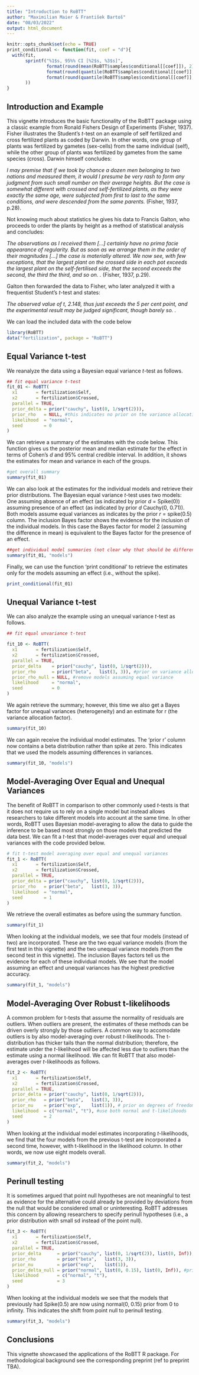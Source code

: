 ```yaml
---
title: "Introduction to RoBTT"
author: "Maximilian Maier & František Bartoš"
date: "08/03/2022"
output: html_document
---
```


```r
knitr::opts_chunk$set(echo = TRUE)
print_conditional <- function(fit, coef = "d"){
  with(fit, 
       sprintf("%1$s, 95%% CI [%2$s, %3$s]",
               format(round(mean(RoBTT$samples$conditional[[coef]]), 2), nsmall = 3),
               format(round(quantile(RoBTT$samples$conditional[[coef]], 0.025), 2), nsmall = 2),
               format(round(quantile(RoBTT$samples$conditional[[coef]], 0.975), 2), nsmall = 2)
       ))
} 
```

## Introduction and Example

This vignette introduces the basic functionality of the RoBTT package using a classic example from Ronald Fishers Design of Experiments (Fisher, 1937). Fisher illustrates the Student's $t$-test on an example of self fertilized and cross fertilized plants as coded by Darwin. In other words, one group of plants was fertilized by gametes (sex-cells) from the same individual (self), while the other group of plants was fertilized by gametes from the same species (cross). Darwin himself concludes: 

*I may premise that if we took by chance a dozen men belonging to two nations and measured them, it would I presume be very rash to form any judgment from such small number on their average heights. But the case is somewhat different with crossed and self-fertilized plants, as they were exactly the same age, were subjected from first to last to the same conditions, and were descended from the same parents.* (Fisher, 1937, p.28). 

Not knowing much about statistics he gives his data to Francis Galton, who proceeds to order the plants by height as a method of statistical analysis and concludes:

*The observations as I received them [...] certainly have no prima facie appearance of regularity. But as soon as we arrange them in the order of their magnitudes [...] the case is materially altered. We now see, with few exceptions, that the largest plant on the crossed side in each pot exceeds the largest plant on the self-fertilised side, that the second exceeds the second, the third the third, and so on. \parencite[p. 29]{fisher1937design}.* (Fisher, 1937, p.29). 

Galton then forwarded the data to Fisher, who later analyzed it with a frequentist Student's $t$-test and states:

*The observed value of $t$, 2.148, thus just exceeds the 5 per cent point, and the experimental result may be judged significant, though barely so. \parencite[p. 38]{fisher1937design}.\footnote{Note that although different plants were self and cross fertilized Fisher used a within-subjects $t$-test. When analyzing the data with a between-subject $t$-test we find $t$(22.164) = 2.437, $p$ = 0.023.}*

We can load the included data with the code below

```r
library(RoBTT)
data("fertilization", package = "RoBTT")
```


## Equal Variance t-test

We reanalyze the data using a Bayesian equal variance $t$-test as follows. 



```r
## fit equal variance t-test
fit_01 <- RoBTT(
  x1       = fertilization$Self,
  x2       = fertilization$Crossed,
  parallel = TRUE,
  prior_delta = prior("cauchy", list(0, 1/sqrt(2))),
  prior_rho   = NULL, #this indicates no prior on the variance allocation factor -> equal variance test
  likelihood  = "normal",
  seed        = 0
)
```

We can retrieve a summary of the estimates with the code below. This function gives us the posterior mean and median estimate for the effect in terms of Cohen's $d$ and 95\% central credible interval. In addition, it shows the estimates for mean and variance in each of the groups. 

```r
#get overall summary
summary(fit_01)

```
We can also look at the estimates for the individual models and retrieve their prior distributions. The Bayesian equal variance $t$-test uses two models: One assuming absence of an effect (as indicated by prior $d$ = Spike(0)) assuming presence of an effect (as indicated by prior $d$ Cauchy(0, 0.71)). Both models assume equal variances as indicates by the prior $r$ = spike(0.5) column. The inclusion Bayes factor shows the evidence for the inclusion of the individual models. In this case the Bayes factor for model 2 (assuming the difference in mean) is equivalent to the Bayes factor for the presence of an effect. 
```r
##get individual model summaries (not clear why that should be different here)
summary(fit_01, "models")
```
Finally, we can use the function 'print conditional' to retrieve the estimates only for the models assuming an effect (i.e., without the spike). \red{This function seem a bit pointless to me?}
```r
print_conditional(fit_01)
```
## Unequal Variance t-test

We can also analyze the example using an unequal variance $t$-test as follows. 

```r
## fit equal unvariance t-test

fit_10 <- RoBTT(
  x1       = fertilization$Self,
  x2       = fertilization$Crossed,
  parallel = TRUE,
  prior_delta    = prior("cauchy", list(0, 1/sqrt(2))),
  prior_rho      = prior("beta",   list(3, 3)), #prior on variance allocation
  prior_rho_null = NULL, #remove models assuming equal variance
  likelihood     = "normal",
  seed           = 0
)
```
We again retrieve the summary; however, this time we also get a Bayes factor for unequal variances (heterogeneity) and an estimate for r (the variance allocation factor).

```r
summary(fit_10)
```

We can again receive the individual model estimates. The 'prior r' column now contains a beta distribution rather than spike at zero. This indicates that we used the models assuming differences in variances. 
```r
summary(fit_10, "models")
```


## Model-Averaging Over Equal and Unequal Variances 

The benefit of RoBTT in comparison to other commonly used $t$-tests is that it does not require us to rely on a single model but instead allows researchers to take different models into account at the same time. In other words, RoBTT uses Bayesian model-averaging to allow the data to guide the inference to be based most strongly on those models that predicted the data best. We can fit a $t$-test that model-averages over equal and unequal variances with the code provided below. 

```r
# fit t-test model averaging over equal and unequal variances
fit_1 <- RoBTT(
  x1       = fertilization$Self,
  x2       = fertilization$Crossed,
  parallel = TRUE,
  prior_delta = prior("cauchy", list(0, 1/sqrt(2))),
  prior_rho   = prior("beta",   list(3, 3)),
  likelihood  = "normal",
  seed        = 1
)
```
We retrieve the overall estimates as before using the summary function.

```r
summary(fit_1)
```

When looking at the individual models, we see that four models (instead of two) are incorporated. These are the two equal variance models (from the first test in this vignette) and the two unequal variance models (from the second test in this vignette). The inclusion Bayes factors tell us the evidence for each of these individual models. We see that the model assuming an effect and unequal variances has the highest predictive accuracy. 
```r
summary(fit_1, "models")
```
## Model-Averaging Over Robust t-likelihoods

A common problem for t-tests that assume the normality of residuals are outliers. When outliers are present, the estimates of these methods can be driven overly strongly by those outliers. A common way to accomodate outliers is by also model-averaging over robust $t$-likelihoods. The t-distribution has thicker tails than the normal distribution; therefore, the estimate under the $t$-likelihood will be affected less due to outliers than the estimate using a normal likelihood. We can fit RoBTT that also model-averages over $t$-likelihoods as follows. 

```r
fit_2 <- RoBTT(
  x1       = fertilization$Self,
  x2       = fertilization$Crossed,
  parallel = TRUE,
  prior_delta = prior("cauchy", list(0, 1/sqrt(2))),
  prior_rho   = prior("beta",   list(3, 3)),
  prior_nu    = prior("exp",    list(1)), # prior on degrees of freedom
  likelihood  = c("normal", "t"), #use both normal and t-likelihoods
  seed        = 2
)
```

When looking at the individual model estimates incorporating $t$-likelihoods, we find that the four models from the previous t-test are incorporated a second time, however, with t-likelihood in the likelihood column. In other words, we now use eight models overall. 
```r
summary(fit_2, "models")
```

## Perinull testing

It is sometimes argued that point null hypotheses are not meaningful to test as evidence for the alternative could already be provided by deviations from the null that would be considered small or uninteresting. RoBTT addresses this concern by allowing researchers to specify perinull hypotheses (i.e., a prior distribution with small sd instead of the point null).


```r
fit_3 <- RoBTT(
  x1       = fertilization$Self,
  x2       = fertilization$Crossed,
  parallel = TRUE,
  prior_delta      = prior("cauchy", list(0, 1/sqrt(2)), list(0, Inf)),
  prior_rho        = prior("beta",   list(3, 3)),
  prior_nu         = prior("exp",    list(1)),
  prior_delta_null = prior("normal", list(0, 0.15), list(0, Inf)), #prior distribution and truncation
  likelihood       = c("normal", "t"),
  seed             = 3
)

```

When looking at the individual models we see that the models that previously had Spike(0.5) are now using normal(0, 0.15) prior from 0 to infinity. This indicates the shift from point null to perinull testing. 

```r
summary(fit_3, "models")
```

## Conclusions

This vignette showcased the applications of the RoBTT R package. For methodological background see the corresponding preprint (ref to preprint TBA). 



